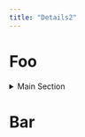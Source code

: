 ```yaml
---
title: "Details2"
---
```


# Foo

<details>
  <summary>Main Section</summary>
  <p>This is always hidden until clicked.</p>
  <details>
    <summary>Nested Section</summary>
    <p>More hidden content nested inside.</p>
  </details>
</details>

# Bar